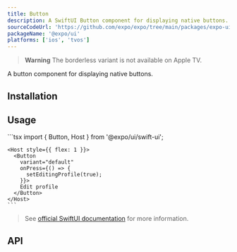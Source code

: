 ```yaml
---
title: Button
description: A SwiftUI Button component for displaying native buttons.
sourceCodeUrl: 'https://github.com/expo/expo/tree/main/packages/expo-ui'
packageName: '@expo/ui'
platforms: ['ios', 'tvos']
---
```



> **Warning** The borderless variant is not available on Apple TV.

A button component for displaying native buttons.

## Installation

<APIInstallSection />

## Usage

<Tabs>
  <Tab label="Preview">
    <ContentSpotlight
      alt="Button component on iOS."
      src="/static/images/expo-ui/button/ios.png"
      className="max-w-[480px]"
    />
  </Tab>
  <Tab label="Code">
    ```tsx
    import { Button, Host } from '@expo/ui/swift-ui';

    <Host style={{ flex: 1 }}>
      <Button
        variant="default"
        onPress={() => {
          setEditingProfile(true);
        }}>
        Edit profile
      </Button>
    </Host>
    ```

  </Tab>
</Tabs>

> See [official SwiftUI documentation](https://developer.apple.com/documentation/swiftui/button) for more information.

## API

<APISection packageName="expo-ui/swift-ui/button" apiName="Button" />

